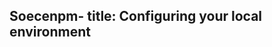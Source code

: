 Soecenpm-
title: Configuring your local environment
---

<!-- edit the output of Index in `src/nav-base.yml` -->
<Index />
